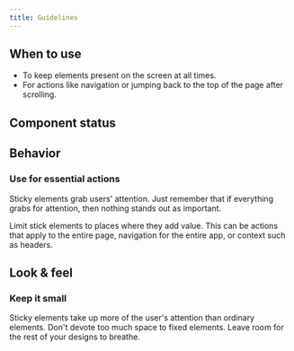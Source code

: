 ```yaml
---
title: Guidelines
---
```


<ReactExample exampleId="Sticky" />

## When to use

- To keep elements present on the screen at all times.
- For actions like navigation or jumping back to the top of the page after scrolling.

## Component status

<ComponentStatus component="Sticky" />

## Behavior

### Use for essential actions

Sticky elements grab users' attention.
Just remember that if everything grabs for attention,
then nothing stands out as important.

Limit stick elements to places where they add value.
This can be actions that apply to the entire page,
navigation for the entire app, or context such as headers.

## Look & feel

### Keep it small

Sticky elements take up more of the user's attention than ordinary elements.
Don't devote too much space to fixed elements.
Leave room for the rest of your designs to breathe.
